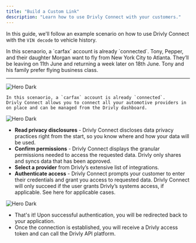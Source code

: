 ```yaml
---
title: "Build a Custom Link"
description: "Learn how to use Drivly Connect with your customers."
---
```



In this guide, we'll follow an example scenario on how to use Drivly Connect with the
`VIN decode` to vehicle history.

<StoryBoard>
  In this scenaorio, a `carfax` account is already `connected`. Tony, Pepper, and their daughter
  Morgan want to fly from New York City to Atlanta. They’ll be leaving on 11th June and returning a
  week later on 18th June. Tony and his family prefer flying business class.
</StoryBoard>

---

<Steps>
  <Step title="Launch Drivly Connect">

  <HeroContent>
    <img class='block' src='/images/connect/CloudLotsConnect.svg' alt='Hero Dark' />
  </HeroContent>

    In this scenaorio, a `carfax` account is already `connected`.
    Drivly Connect allows you to connect all your automotive providers in on place and can be managed from the Drivly dashboard.
  </Step>
  <Step title="Connect a Provider">
  <HeroContent withGrid>
    <img class='block' src='/images/connect/CloudLotzDashboard.svg' alt='Hero Dark' />
  </HeroContent>

  - **Read privacy disclosures** - Drivly Connect discloses data privacy practices right from the start, so you know where and how your data will be used.
  - **Confirm permissions** - Drivly Connect displays the granular permissions needed to access the requested data. Drivly only shares and syncs data that has been approved.
  - **Select a provider** from Drivly’s extensive list of integrations.
  - **Authenticate access** - Drivly Connect prompts your customer to enter their credentials and grant you access to requested data. Drivly Connect will only succeed if the user grants Drivly’s systems access, if applicable. See here for applicable cases.

  </Step>
  <Step title="Receive Data">
  <HeroContent withGrid>
    <img class='block' src='/images/connect/VehicleHistoryThree.svg' alt='Hero Dark' />
  </HeroContent>

  - That's it! Upon successful authentication, you will be redirected back to your application.
  - Once the connection is established, you will receive a Drivly access token and can call the Drivly API platform.

  </Step>
</Steps>
